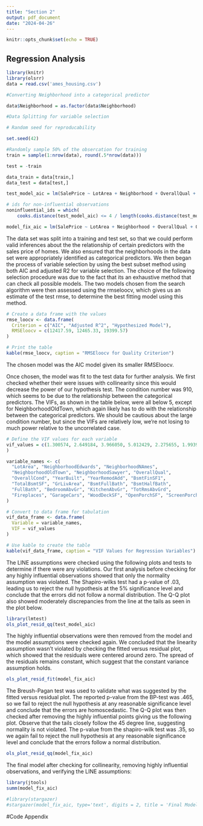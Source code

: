 ```yaml
---
title: "Section 2"
output: pdf_document
date: "2024-04-26"
---
```


```r
knitr::opts_chunk$set(echo = TRUE)
```

## Regression Analysis

```r
library(knitr)
library(olsrr)
data = read.csv('ames_housing.csv')

#Converting Neighborhood into a categorical predictor

data$Neighborhood = as.factor(data$Neighborhood)

```

```r
#Data Splitting for variable selection

# Random seed for reproducability

set.seed(42)

#Randomly sample 50% of the obsercation for training
train = sample(1:nrow(data), round(.5*nrow(data)))

test = -train

data_train = data[train,]
data_test = data[test,]
```

```r
test_model_aic = lm(SalePrice ~ LotArea + Neighborhood + OverallQual + OverallCond + YearBuilt + YearRemodAdd + BsmtFinSf1 + TotalBsmtSf + GrLivArea + BsmtFullBath + BsmtHalfBath + FullBath + BedroomAbvGr + KitchenAbvGr + TotRmsAbvGrd + Fireplaces + GarageCars + WoodDeckSf + OpenPorchSf + ScreenPorch, data = data_test)

```

```r
# ids for non-influential observations
noninfluential_ids = which(
    cooks.distance(test_model_aic) <= 4 / length(cooks.distance(test_model_aic)))
```


```r
model_fix_aic = lm(SalePrice ~ LotArea + Neighborhood + OverallQual + OverallCond + YearBuilt + YearRemodAdd + BsmtFinSf1 + TotalBsmtSf + GrLivArea + BsmtFullBath + BsmtHalfBath + FullBath + BedroomAbvGr + KitchenAbvGr + TotRmsAbvGrd + Fireplaces + GarageCars + WoodDeckSf + OpenPorchSf + ScreenPorch, data = data_test, subset=noninfluential_ids)
```



The data set was split into a training and test set, so that we could perform valid inferences about the the relationship of certain predictors with the sales price of homes. We also ensured that the neighborhoods in the data set were appropriately identified as categorical predictors. We then began the process of variable selection by using the best subset method using both AIC and adjusted R2 for variable selection. The choice of the following selection procedure was due to the fact that its an exhaustive method that can check all possible models. The two models chosen from the search algorithm were then assessed using the rmseloocv, which gives us an estimate of the test rmse, to determine the best fitting model using this method.

```r
# Create a data frame with the values
rmse_loocv <- data.frame(
  Criterion = c("AIC", "Adjusted R^2", "Hypothesized Model"),
  RMSEloocv = c(12417.59, 12465.33, 19399.57)
)

# Print the table
kable(rmse_loocv, caption = "RMSEloocv for Quality Criterion")
```

The chosen model was the AIC model given its smaller RMSEloocv.


Once chosen, the model was fit to the test data for further analysis. We first checked whether their were issues with collinearity since this would decrease the power of our hypothesis test. The condition number was 910, which seems to be due to the relationship between the categorical predictors. The VIFs, as shown in the table below, were all below 5, except for NeighborhoodOldTown, which again likely has to do with the relationship between the categorical predictors. We should be cautious about the large condition number, but since the VIFs are relatively low, we're not losing to much power relative to the uncorrelated case.

```r
# Define the VIF values for each variable
vif_values = c(1.300574, 2.649184, 3.966050, 5.012429, 2.275655, 1.993924, 1.701585, 3.572031, 1.845922, 1.913897, 1.882527, 3.111682, 1.679272,1.112376, 1.772713, 1.996536, 1.570560, 2.874547, 1.344416, 1.335036, 1.170969, 1.164659, 1.146769
)

variable_names <- c(
  "LotArea", "NeighborhoodEdwards", "NeighborhoodNAmes", 
  "NeighborhoodOldTown", "NeighborhoodSawyer", "OverallQual", 
  "OverallCond", "YearBuilt", "YearRemodAdd", "BsmtFinSF1", 
  "TotalBsmtSF", "GrLivArea", "BsmtFullBath", "BsmtHalfBath", 
  "FullBath", "BedroomAbvGr", "KitchenAbvGr", "TotRmsAbvGrd", 
  "Fireplaces", "GarageCars", "WoodDeckSF", "OpenPorchSF", "ScreenPorch"
)

# Convert to data frame for tabulation
vif_data_frame <- data.frame(
  Variable = variable_names,
  VIF = vif_values
)

# Use kable to create the table
kable(vif_data_frame, caption = "VIF Values for Regression Variables")
```

The LINE assumptions were checked using the following plots and tests to determine if there were any violations. Our first analysis before checking for any highly influential observations showed that only the normality assumption was violated. The Shapiro-wilks test had a p-value of .03, leading us to reject the null hypothesis at the 5% significance level and conclude that the errors did not follow a normal distribution. The Q-Q plot also showed moderately discrepancies from the line at the tails as seen in the plot below.

```r
library(lmtest)
ols_plot_resid_qq(test_model_aic)
```

The highly influential observations were then removed from the model and the model assumptions were checked again. We concluded that the linearity assumption wasn't violated by checking the fitted versus residual plot, which showed that the residuals were centered around zero. The spread of the residuals remains constant, which suggest that the constant variance assumption holds. 

```r
ols_plot_resid_fit(model_fix_aic)
```


The Breush-Pagan test was used to validate what was suggested by the fitted versus residual plot. The reported p-value from the BP-test was .465, so we fail to reject the null hypothesis at any reasonable significance level and conclude that the errors are homoscedastic. The Q-Q plot was then checked after removing the highly influential points giving us the following plot. Observe that the tails closely follow the 45 degree line, suggesting normality is not violated. The p-value from the shapiro-wilk test was .35, so we again fail to reject the null hypothesis at any reasonable significance level and conclude that the errors follow a normal distribution. 

```r
ols_plot_resid_qq(model_fix_aic)
```

The final model after checking for collinearity, removing highly influential observations, and verifying the LINE assumptions:

```r
library(jtools)
summ(model_fix_aic)
```

```r
#library(stargazer)
#stargazer(model_fix_aic, type='text', digits = 2, title = 'Final Model', style = 'qje')
```






#Code Appendix



